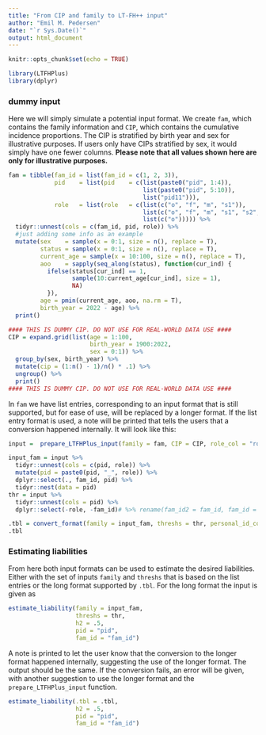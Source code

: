 ```yaml
---
title: "From CIP and family to LT-FH++ input"
author: "Emil M. Pedersen"
date: "`r Sys.Date()`"
output: html_document
---
```


```r
knitr::opts_chunk$set(echo = TRUE)
```


```r
library(LTFHPlus)
library(dplyr)
```

### dummy input

Here we will simply simulate a potential input format. We create `fam`, which contains the family information and `CIP`, which contains the cumulative incidence proportions. The CIP is stratified by birth year and sex for illustrative purposes. If users only have CIPs stratified by sex, it would simply have one fewer columns. **Please note that all values shown here are only for illustrative purposes.** 

```r
fam = tibble(fam_id = list(fam_id = c(1, 2, 3)),
             pid    = list(pid    = c(list(paste0("pid", 1:4)), 
                                      list(paste0("pid", 5:10)), 
                                      list("pid11"))),
             role   = list(role   = c(list(c("o", "f", "m", "s1")), 
                                      list(c("o", "f", "m", "s1", "s2", "s3")), 
                                      list(c("o"))))) %>%
  tidyr::unnest(cols = c(fam_id, pid, role)) %>%
  #just adding some info as an example
  mutate(sex    = sample(x = 0:1, size = n(), replace = T),
         status = sample(x = 0:1, size = n(), replace = T),
         current_age = sample(x = 10:100, size = n(), replace = T),
         aoo    = sapply(seq_along(status), function(cur_ind) {
           ifelse(status[cur_ind] == 1, 
                  sample(10:current_age[cur_ind], size = 1),
                  NA)
           }),
         age = pmin(current_age, aoo, na.rm = T),
         birth_year = 2022 - age) %>% 
  print()

#### THIS IS DUMMY CIP. DO NOT USE FOR REAL-WORLD DATA USE ####
CIP = expand.grid(list(age = 1:100,
                       birth_year = 1900:2022,
                       sex = 0:1)) %>%
  group_by(sex, birth_year) %>%
  mutate(cip = (1:n() - 1)/n() * .1) %>%
  ungroup() %>% 
  print()
#### THIS IS DUMMY CIP. DO NOT USE FOR REAL-WORLD DATA USE ####
```
In `fam` we have list entries, corresponding to an input format that is still supported, but for ease of use, will be replaced by a longer format. If the list entry format is used, a note will be printed that tells the users that a conversion happened internally. It will look like this:

```r
input =  prepare_LTFHPlus_input(family = fam, CIP = CIP, role_col = "role", use_fixed_case_thr = F)

input_fam = input %>% 
  tidyr::unnest(cols = c(pid, role)) %>% 
  mutate(pid = paste0(pid, "_", role)) %>%
  dplyr::select(., fam_id, pid) %>% 
  tidyr::nest(data = pid)
thr = input %>% 
  tidyr::unnest(cols = pid) %>% 
  dplyr::select(-role, -fam_id)# %>% rename(fam_id2 = fam_id, fam_id = pid) %>% rename(pid = fam_id2) %>% select(-1)

.tbl = convert_format(family = input_fam, threshs = thr, personal_id_col = "pid", role_col = "role")
.tbl
```



### Estimating liabilities

From here both input formats can be used to estimate the desired liabilities. Either with the set of inputs `family` and `threshs` that is based on the list entries or the long format supported by `.tbl`. For the long format the input is given as 
```r
estimate_liability(family = input_fam,
                   threshs = thr,
                   h2 = .5,
                   pid = "pid",
                   fam_id = "fam_id")
```

A note is printed to let the user know that the conversion to the longer format happened internally, suggesting the use of the longer format. The output should be the same. If the conversion fails, an error will be given, with another suggestion to use the longer format and the `prepare_LTFHPlus_input` function.
```r
estimate_liability(.tbl = .tbl,
                   h2 = .5,
                   pid = "pid",
                   fam_id = "fam_id")

```
